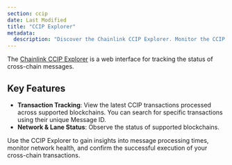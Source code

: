 ```yaml
---
section: ccip
date: Last Modified
title: "CCIP Explorer"
metadata:
  description: "Discover the Chainlink CCIP Explorer. Monitor the CCIP network, track cross-chain message status by Message ID, and check network and lane configuration."
---
```


The [Chainlink CCIP Explorer](https://ccip.chain.link/) is a web interface for tracking the status of cross-chain messages.

## Key Features

- **Transaction Tracking**: View the latest CCIP transactions processed across supported blockchains. You can search for specific transactions using their unique Message ID.
- **Network & Lane Status**: Observe the status of supported blockchains.

Use the CCIP Explorer to gain insights into message processing times, monitor network health, and confirm the successful execution of your cross-chain transactions.
